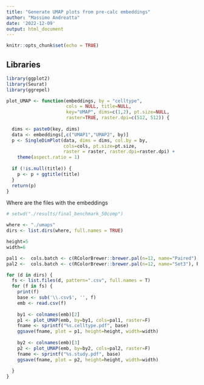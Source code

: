 ```yaml
---
title: "Generate UMAP plots from pre-calc embeddings"
author: "Massimo Andreatta"
date: '2022-12-09'
output: html_document
---
```


```r
knitr::opts_chunk$set(echo = TRUE)
```

## Libraries

```r
library(ggplot2)
library(Seurat)
library(ggrepel)
```

```r
plot_UMAP <- function(embeddings, by = "celltype",
                      cols = NULL, title=NULL,
                      key="UMAP", dims=c(1,2), pt.size=NULL,
                      raster=TRUE, raster.dpi=c(512, 512)) {
  
  dims <- paste0(key, dims)
  data <- embeddings[,c("UMAP1","UMAP2", by)]
  p <- SingleDimPlot(data, dims = dims, col.by = by,
                     cols=cols, pt.size=pt.size,
                     raster = raster, raster.dpi=raster.dpi) +
    theme(aspect.ratio = 1)
  
  if (!is.null(title)) {
    p <- p + ggtitle(title)
  }
  return(p)
}
```

Where are the files with the embeddings
```r
# setwd("./results/final_benchmark_50comp")

where <- "./umaps"
dirs <- list.dirs(where, full.names = TRUE)

height=5
width=6

pal1 <-  cols.batch <- c(RColorBrewer::brewer.pal(n=12, name="Paired"), RColorBrewer::brewer.pal(n=12, name="Set3"))
pal2 <-  cols.batch <- c(RColorBrewer::brewer.pal(n=12, name="Set3"), RColorBrewer::brewer.pal(n=12, name="Paired"))

for (d in dirs) {
  fs <- list.files(d, pattern=".csv", full.names = T)
  for (f in fs) {
    print(f)
    base <- sub('\\.csv$', '', f) 
    emb <- read.csv(f)
    
    by1 <- colnames(emb)[2]
    p1 <- plot_UMAP(emb, by=by1, cols=pal1, raster=F)
    fname <- sprintf("%s.celltype.pdf", base)
    ggsave(fname, plot = p1, height=height, width=width)
    
    by2 <- colnames(emb)[3]
    p2 <- plot_UMAP(emb, by=by2, cols=pal2, raster=F)
    fname <- sprintf("%s.study.pdf", base)
    ggsave(fname, plot = p2, height=height, width=width)
    
  }
}  
```